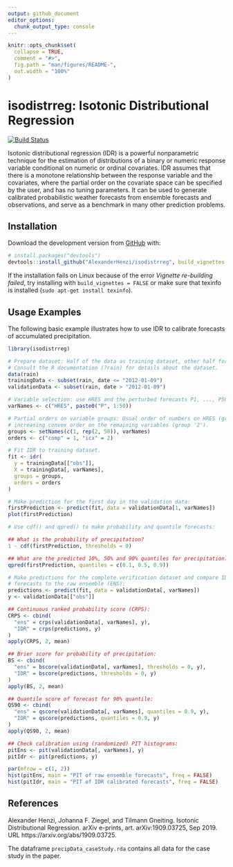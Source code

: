 ```yaml
---
output: github_document
editor_options: 
  chunk_output_type: console
---
```


<!-- README.md is generated from README.Rmd. Please edit that file -->

```r
knitr::opts_chunk$set(
  collapse = TRUE,
  comment = "#>",
  fig.path = "man/figures/README-",
  out.width = "100%"
)
```
# isodistrreg: Isotonic Distributional Regression

<!-- badges: start -->
[![Build Status](https://travis-ci.com/AlexanderHenzi/isodistrreg.svg?token=1kfJSpfJj96s5n1DwsiP&branch=master)](https://travis-ci.com/AlexanderHenzi/isodistrreg)
<!-- badges: end -->

Isotonic distributional regression (IDR) is a powerful nonparametric technique
for the estimation of distributions of a binary or numeric response variable
conditional on numeric or ordinal covariates. IDR assumes that there is a
monotone relationship between the response variable and the covariates, where
the partial order on the covariate space can be specified by the user, and has
no tuning parameters. It can be used to generate calibrated probabilistic
weather forecasts from ensemble forecasts and observations, and serve as a
benchmark in many other prediction problems.

## Installation

Download the development version from [GitHub](https://github.com/) with:

``` r
# install.packages("devtools")
devtools::install_github("AlexanderHenzi/isodistrreg", build_vignettes = TRUE)
```

If the installation fails on Linux because of the error *Vignette re-building
failed*, try installing with `build_vignettes = FALSE` or make sure that 
texinfo is installed (`sudo apt-get install texinfo`).

## Usage Examples

The following basic example illustrates how to use IDR to calibrate forecasts of 
accumulated precipitation.

```r
library(isodistrreg)

# Prepare dataset: Half of the data as training dataset, other half for validation.
# Consult the R documentation (?rain) for details about the dataset.
data(rain)
trainingData <- subset(rain, date <= "2012-01-09")
validationData <- subset(rain, date > "2012-01-09")

# Variable selection: use HRES and the perturbed forecasts P1, ..., P50
varNames <- c("HRES", paste0("P", 1:50))

# Partial orders on variable groups: Usual order of numbers on HRES (group '1') and
# increasing convex order on the remaining variables (group '2').
groups <- setNames(c(1, rep(2, 50)), varNames)
orders <- c("comp" = 1, "icx" = 2)

# Fit IDR to training dataset.
fit <- idr(
  y = trainingData[["obs"]],
  X = trainingData[, varNames],
  groups = groups,
  orders = orders
)

# Make prediction for the first day in the validation data:
firstPrediction <- predict(fit, data = validationData[1, varNames])
plot(firstPrediction)

# Use cdf() and qpred() to make probability and quantile forecasts:

## What is the probability of precipitation?
1 - cdf(firstPrediction, thresholds = 0)

## What are the predicted 10%, 50% and 90% quantiles for precipitation?
qpred(firstPrediction, quantiles = c(0.1, 0.5, 0.9))

# Make predictions for the complete verification dataset and compare IDR calibrated
# forecasts to the raw ensemble (ENS):
predictions <- predict(fit, data = validationData[, varNames])
y <- validationData[["obs"]]

## Continuous ranked probability score (CRPS):
CRPS <- cbind(
  "ens" = crps(validationData[, varNames], y),
  "IDR" = crps(predictions, y)
)
apply(CRPS, 2, mean)

## Brier score for probability of precipitation:
BS <- cbind(
  "ens" = bscore(validationData[, varNames], thresholds = 0, y),
  "IDR" = bscore(predictions, thresholds = 0, y)
)
apply(BS, 2, mean)

## Quantile score of forecast for 90% quantile:
QS90 <- cbind(
  "ens" = qscore(validationData[, varNames], quantiles = 0.9, y),
  "IDR" = qscore(predictions, quantiles = 0.9, y)
)
apply(QS90, 2, mean)

## Check calibration using (randomized) PIT histograms:
pitEns <- pit(validationData[, varNames], y)
pitIdr <- pit(predictions, y)

par(mfrow = c(1, 2))
hist(pitEns, main = "PIT of raw ensemble forecasts", freq = FALSE)
hist(pitIdr, main = "PIT of IDR calibrated forecasts", freq = FALSE)
```



## References

Alexander Henzi, Johanna F. Ziegel, and Tilmann Gneiting. Isotonic
Distributional Regression. arXiv e-prints, art. arXiv:1909.03725, Sep 2019. URL 
https://arxiv.org/abs/1909.03725.

The dataframe `precipData_caseStudy.rda` contains all data for the case 
study in the paper.